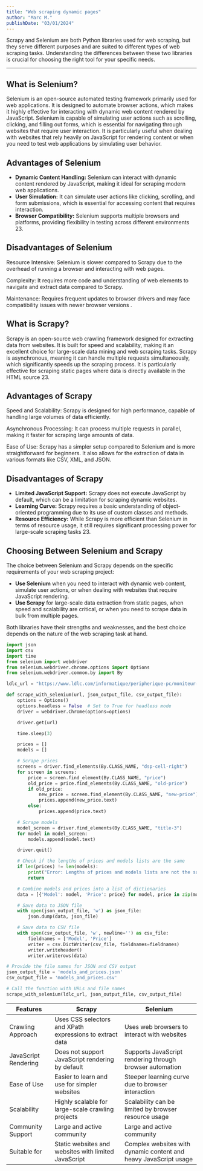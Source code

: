 ```yaml
---
title: "Web scraping dynamic pages"
author: "Marc M."
publishDate: "03/01/2024"
---
```


Scrapy and Selenium are both Python libraries used for web scraping, but they serve different purposes and are suited to different types of web scraping tasks. Understanding the differences between these two libraries is crucial for choosing the right tool for your specific needs.

---

## What is Selenium?

Selenium is an open-source automated testing framework primarily used for web applications. It is designed to automate browser actions, which makes it highly effective for interacting with dynamic web content rendered by JavaScript. Selenium is capable of simulating user actions such as scrolling, clicking, and filling out forms, which is essential for navigating through websites that require user interaction. It is particularly useful when dealing with websites that rely heavily on JavaScript for rendering content or when you need to test web applications by simulating user behavior.

## Advantages of Selenium

- **Dynamic Content Handling:** Selenium can interact with dynamic content rendered by JavaScript, making it ideal for scraping modern web applications.
- **User Simulation:** It can simulate user actions like clicking, scrolling, and form submissions, which is essential for accessing content that requires interaction.
- **Browser Compatibility:** Selenium supports multiple browsers and platforms, providing flexibility in testing across different environments 23.

## Disadvantages of Selenium

Resource Intensive: Selenium is slower compared to Scrapy due to the overhead of running a browser and interacting with web pages.

Complexity: It requires more code and understanding of web elements to navigate and extract data compared to Scrapy.

Maintenance: Requires frequent updates to browser drivers and may face compatibility issues with newer browser versions .

## What is Scrapy?

Scrapy is an open-source web crawling framework designed for extracting data from websites. It is built for speed and scalability, making it an excellent choice for large-scale data mining and web scraping tasks. Scrapy is asynchronous, meaning it can handle multiple requests simultaneously, which significantly speeds up the scraping process. It is particularly effective for scraping static pages where data is directly available in the HTML source 23.

## Advantages of Scrapy

Speed and Scalability: Scrapy is designed for high performance, capable of handling large volumes of data efficiently.

Asynchronous Processing: It can process multiple requests in parallel, making it faster for scraping large amounts of data.

Ease of Use: Scrapy has a simpler setup compared to Selenium and is more straightforward for beginners. It also allows for the extraction of data in various formats like CSV, XML, and JSON.

## Disadvantages of Scrapy

- **Limited JavaScript Support:** Scrapy does not execute JavaScript by default, which can be a limitation for scraping dynamic websites.
- **Learning Curve:** Scrapy requires a basic understanding of object-oriented programming due to its use of custom classes and methods.
- **Resource Efficiency:** While Scrapy is more efficient than Selenium in terms of resource usage, it still requires significant processing power for large-scale scraping tasks 23.

## Choosing Between Selenium and Scrapy

The choice between Selenium and Scrapy depends on the specific requirements of your web scraping project:

- **Use Selenium** when you need to interact with dynamic web content, simulate user actions, or when dealing with websites that require JavaScript rendering.
- **Use Scrapy** for large-scale data extraction from static pages, when speed and scalability are critical, or when you need to scrape data in bulk from multiple pages.

Both libraries have their strengths and weaknesses, and the best choice depends on the nature of the web scraping task at hand.

```python
import json
import csv
import time
from selenium import webdriver
from selenium.webdriver.chrome.options import Options
from selenium.webdriver.common.by import By

ldlc_url = "https://www.ldlc.com/informatique/peripherique-pc/moniteur-pc/c4623/"

def scrape_with_selenium(url, json_output_file, csv_output_file):
    options = Options()
    options.headless = False  # Set to True for headless mode
    driver = webdriver.Chrome(options=options)

    driver.get(url)

    time.sleep(3)

    prices = []
    models = []

    # Scrape prices
    screens = driver.find_elements(By.CLASS_NAME, "dsp-cell-right")
    for screen in screens:
        price = screen.find_element(By.CLASS_NAME, "price")
        old_price = price.find_elements(By.CLASS_NAME, "old-price")
        if old_price:
            new_price = screen.find_element(By.CLASS_NAME, "new-price")
            prices.append(new_price.text)
        else:
            prices.append(price.text)

    # Scrape models
    model_screen = driver.find_elements(By.CLASS_NAME, "title-3")
    for model in model_screen:
        models.append(model.text)

    driver.quit()

    # Check if the lengths of prices and models lists are the same
    if len(prices) != len(models):
        print("Error: Lengths of prices and models lists are not the same.")
        return

    # Combine models and prices into a list of dictionaries
    data = [{'Model': model, 'Price': price} for model, price in zip(models, prices)]

    # Save data to JSON file
    with open(json_output_file, 'w') as json_file:
        json.dump(data, json_file)

    # Save data to CSV file
    with open(csv_output_file, 'w', newline='') as csv_file:
        fieldnames = ['Model', 'Price']
        writer = csv.DictWriter(csv_file, fieldnames=fieldnames)
        writer.writeheader()
        writer.writerows(data)

# Provide the file names for JSON and CSV output
json_output_file = 'models_and_prices.json'
csv_output_file = 'models_and_prices.csv'

# Call the function with URLs and file names
scrape_with_selenium(ldlc_url, json_output_file, csv_output_file)
```

| Features             | Scrapy                                                   | Selenium                                                         |
| -------------------- | -------------------------------------------------------- | ---------------------------------------------------------------- |
| Crawling Approach    | Uses CSS selectors and XPath expressions to extract data | Uses web browsers to interact with websites                      |
| JavaScript Rendering | Does not support JavaScript rendering by default         | Supports JavaScript rendering through browser automation         |
| Ease of Use          | Easier to learn and use for simpler websites             | Steeper learning curve due to browser interaction                |
| Scalability          | Highly scalable for large-scale crawling projects        | Scalability can be limited by browser resource usage             |
| Community Support    | Large and active community                               | Large and active community                                       |
| Suitable for         | Static websites and websites with limited JavaScript     | Complex websites with dynamic content and heavy JavaScript usage |
